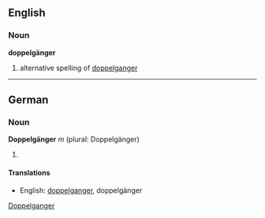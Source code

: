 ==English==
===Noun===
'''doppelgänger'''
# alternative spelling of [[doppelganger]]

----

==German==
===Noun===
'''Doppelgänger''' ''m'' (plural: Doppelgänger)

# {{stub}}

====Translations====
*English: [[doppelganger]], doppelgänger

[[Category:English words spelled with diacritics or ligatures|Doppelganger]]